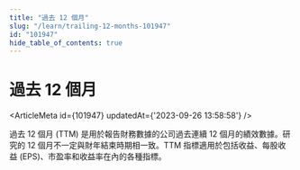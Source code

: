 ```yaml
---
title: "過去 12 個月"
slug: "/learn/trailing-12-months-101947"
id: "101947"
hide_table_of_contents: true
---
```



# 過去 12 個月

<ArticleMeta id={101947} updatedAt={'2023-09-26 13:58:58'} />
<div className='border-solid border-b border-t-0 my-4 border-[var(--ifm-color-gray-300)]' />

過去 12 個月 (TTM) 是用於報告財務數據的公司過去連續 12 個月的績效數據。研究的 12 個月不一定與財年結束時期相一致。TTM 指標適用於包括收益、每股收益 (EPS)、市盈率和收益率在內的各種指標。
